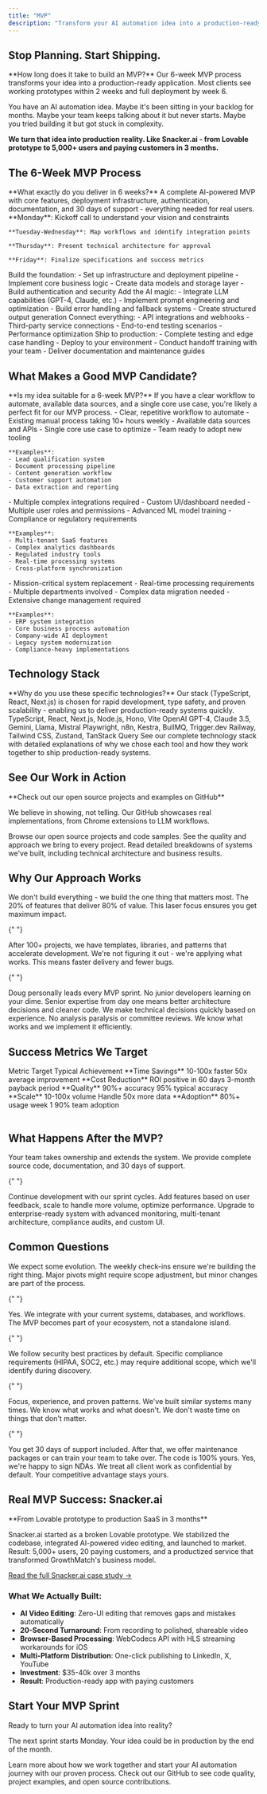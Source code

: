```yaml
---
title: "MVP"
description: "Transform your AI automation idea into a production-ready MVP that delivers real business value. Typical projects $35-40k over 3 months. Built by experts who've shipped 100+ AI projects."
---
```


<script type="application/ld+json">
{`{
  "@context": "https://schema.org",
  "@type": "Service",
  "name": "MVP Development Service",
  "description": "Rapid MVP development service that transforms AI automation ideas into production-ready products",
  "url": "https://docs.withseismic.com/build/mvp",
  "provider": {
    "@type": "Organization",
    "name": "WithSeismic"
  },
  "serviceType": "Product Development",
  "areaServed": "Worldwide",
  "offers": {
    "@type": "Offer",
    "name": "6-Week MVP Development",
    "priceRange": "$35000-$40000",
    "priceCurrency": "USD",
    "description": "Complete AI-powered MVP with core features, deployment, and documentation"
  }
}`}
</script>

## Stop Planning. Start Shipping.

<Info>
**How long does it take to build an MVP?**
Our 6-week MVP process transforms your idea into a production-ready application. Most clients see working prototypes within 2 weeks and full deployment by week 6.
</Info>

You have an AI automation idea. Maybe it's been sitting in your backlog for months. Maybe your team keeps talking about it but never starts. Maybe you tried building it but got stuck in complexity.

**We turn that idea into production reality. Like Snacker.ai - from Lovable prototype to 5,000+ users and paying customers in 3 months.**

## The 6-Week MVP Process

<Info>
**What exactly do you deliver in 6 weeks?**
A complete AI-powered MVP with core features, deployment infrastructure, authentication, documentation, and 30 days of support - everything needed for real users.
</Info>

<Steps>
  <Step title="Week 1: Discovery & Architecture">
    **Monday**: Kickoff call to understand your vision and constraints

    **Tuesday-Wednesday**: Map workflows and identify integration points

    **Thursday**: Present technical architecture for approval

    **Friday**: Finalize specifications and success metrics
  </Step>

  <Step title="Week 2: Core Development">
    Build the foundation:
    - Set up infrastructure and deployment pipeline
    - Implement core business logic
    - Create data models and storage layer
    - Build authentication and security
  </Step>

  <Step title="Week 3: Intelligence Layer">
    Add the AI magic:
    - Integrate LLM capabilities (GPT-4, Claude, etc.)
    - Implement prompt engineering and optimization
    - Build error handling and fallback systems
    - Create structured output generation
  </Step>

  <Step title="Week 4-5: Integration & Testing">
    Connect everything:
    - API integrations and webhooks
    - Third-party service connections
    - End-to-end testing scenarios
    - Performance optimization
  </Step>

  <Step title="Week 6: Polish & Deploy">
    Ship to production:
    - Complete testing and edge case handling
    - Deploy to your environment
    - Conduct handoff training with your team
    - Deliver documentation and maintenance guides
  </Step>
</Steps>

## What Makes a Good MVP Candidate?

<Info>
**Is my idea suitable for a 6-week MVP?**
If you have a clear workflow to automate, available data sources, and a single core use case, you're likely a perfect fit for our MVP process.
</Info>

<Tabs>
  <Tab title="✅ Perfect Fit">
    - Clear, repetitive workflow to automate
    - Existing manual process taking 10+ hours weekly
    - Available data sources and APIs
    - Single core use case to optimize
    - Team ready to adopt new tooling

    **Examples**:
    - Lead qualification system
    - Document processing pipeline
    - Content generation workflow
    - Customer support automation
    - Data extraction and reporting

  </Tab>

  <Tab title="🔄 Needs More Scope">
    - Multiple complex integrations required
    - Custom UI/dashboard needed
    - Multiple user roles and permissions
    - Advanced ML model training
    - Compliance or regulatory requirements

    **Examples**:
    - Multi-tenant SaaS features
    - Complex analytics dashboards
    - Regulated industry tools
    - Real-time processing systems
    - Cross-platform synchronization

  </Tab>

  <Tab title="🏢 Enterprise Engagement">
    - Mission-critical system replacement
    - Real-time processing requirements
    - Multiple departments involved
    - Complex data migration needed
    - Extensive change management required

    **Examples**:
    - ERP system integration
    - Core business process automation
    - Company-wide AI deployment
    - Legacy system modernization
    - Compliance-heavy implementations

  </Tab>
</Tabs>

## Technology Stack

<Info>
**Why do you use these specific technologies?**
Our stack (TypeScript, React, Next.js) is chosen for rapid development, type safety, and proven scalability - enabling us to deliver production-ready systems quickly.
</Info>

<CardGroup cols={2}>
  <Card title="Core Technologies" icon="code">
    TypeScript, React, Next.js, Node.js, Hono, Vite
  </Card>

  <Card title="AI/LLM Platforms" icon="brain">
    OpenAI GPT-4, Claude 3.5, Gemini, Llama, Mistral
  </Card>

  <Card title="Automation & Workflows" icon="robot">
    Playwright, n8n, Kestra, BullMQ, Trigger.dev
  </Card>

  <Card title="Infrastructure" icon="server">
    Railway, Tailwind CSS, Zustand, TanStack Query
  </Card>
</CardGroup>

<Card title="View Full Tech Stack" icon="arrow-right" href="/development">
  See our complete technology stack with detailed explanations of why we chose each tool and how they work together to ship production-ready systems.
</Card>

## See Our Work in Action

<Info>
  **Check out our open source projects and examples on GitHub**

We believe in showing, not telling. Our GitHub showcases real implementations, from Chrome extensions to LLM workflows.

</Info>

<CardGroup cols={2}>
  <Card title="GitHub Portfolio" icon="github" href="https://github.com/dougwithseismic">
    Browse our open source projects and code samples. See the quality and approach we bring to every project.
  </Card>

  <Card title="Case Studies" icon="book" href="/case-studies/contra-linkedin-automation">
    Read detailed breakdowns of systems we've built, including technical architecture and business results.
  </Card>
</CardGroup>

## Why Our Approach Works

<AccordionGroup>
  <Accordion title="Focus on Core Value" icon="target">
    We don't build everything - we build the one thing that matters most. The 20% of features that deliver 80% of value. This laser focus ensures you get maximum impact.
  </Accordion>

{" "}

<Accordion title="Proven Patterns" icon="layers">
  After 100+ projects, we have templates, libraries, and patterns that
  accelerate development. We're not figuring it out - we're applying what works.
  This means faster delivery and fewer bugs.
</Accordion>

{" "}

<Accordion title="Senior Execution" icon="star">
  Doug personally leads every MVP sprint. No junior developers learning on your
  dime. Senior expertise from day one means better architecture decisions and
  cleaner code.
</Accordion>

  <Accordion title="Opinionated Decisions" icon="bolt">
    We make technical decisions quickly based on experience. No analysis paralysis or committee reviews. We know what works and we implement it efficiently.
  </Accordion>
</AccordionGroup>

## Success Metrics We Target

<Table>
  <TableHeader>
    <TableRow>
      <TableCell>Metric</TableCell>
      <TableCell>Target</TableCell>
      <TableCell>Typical Achievement</TableCell>
    </TableRow>
  </TableHeader>
  <TableBody>
    <TableRow>
      <TableCell>**Time Savings**</TableCell>
      <TableCell>10-100x faster</TableCell>
      <TableCell>50x average improvement</TableCell>
    </TableRow>
    <TableRow>
      <TableCell>**Cost Reduction**</TableCell>
      <TableCell>ROI positive in 60 days</TableCell>
      <TableCell>3-month payback period</TableCell>
    </TableRow>
    <TableRow>
      <TableCell>**Quality**</TableCell>
      <TableCell>90%+ accuracy</TableCell>
      <TableCell>95% typical accuracy</TableCell>
    </TableRow>
    <TableRow>
      <TableCell>**Scale**</TableCell>
      <TableCell>10-100x volume</TableCell>
      <TableCell>Handle 50x more data</TableCell>
    </TableRow>
    <TableRow>
      <TableCell>**Adoption**</TableCell>
      <TableCell>80%+ usage week 1</TableCell>
      <TableCell>90% team adoption</TableCell>
    </TableRow>
  </TableBody>
</Table>

## What Happens After the MVP?

<CardGroup cols={3}>
  <Card title="Option 1: Run With It" icon="running">
    Your team takes ownership and extends the system. We provide complete source code, documentation, and 30 days of support.
  </Card>

{" "}

<Card title="Option 2: Iterate Together" icon="repeat">
  Continue development with our sprint cycles. Add features based on user
  feedback, scale to handle more volume, optimize performance.
</Card>

  <Card title="Option 3: Full Production" icon="rocket">
    Upgrade to enterprise-ready system with advanced monitoring, multi-tenant architecture, compliance audits, and custom UI.
  </Card>
</CardGroup>

## Common Questions

<AccordionGroup>
  <Accordion title="What if my idea changes during development?">
    We expect some evolution. The weekly check-ins ensure we're building the right thing. Major pivots might require scope adjustment, but minor changes are part of the process.
  </Accordion>

{" "}

<Accordion title="Can you work with our existing codebase?">
  Yes. We integrate with your current systems, databases, and workflows. The MVP
  becomes part of your ecosystem, not a standalone island.
</Accordion>

{" "}

<Accordion title="What about security and compliance?">
  We follow security best practices by default. Specific compliance requirements
  (HIPAA, SOC2, etc.) may require additional scope, which we'll identify during
  discovery.
</Accordion>

{" "}

<Accordion title="How do you deliver so fast?">
  Focus, experience, and proven patterns. We've built similar systems many
  times. We know what works and what doesn't. We don't waste time on things that
  don't matter.
</Accordion>

{" "}

<Accordion title="What if we need changes after delivery?">
  You get 30 days of support included. After that, we offer maintenance packages
  or can train your team to take over. The code is 100% yours.
</Accordion>

  <Accordion title="Do you sign NDAs?">
    Yes, we're happy to sign NDAs. We treat all client work as confidential by default. Your competitive advantage stays yours.
  </Accordion>
</AccordionGroup>

## Real MVP Success: Snacker.ai

<Info>
  **From Lovable prototype to production SaaS in 3 months**

  Snacker.ai started as a broken Lovable prototype. We stabilized the codebase, integrated AI-powered video editing, and launched to market. Result: 5,000+ users, 20 paying customers, and a productized service that transformed GrowthMatch's business model.

  [Read the full Snacker.ai case study →](/case-studies/snacker-ai-video-platform)
</Info>

### What We Actually Built:
- **AI Video Editing**: Zero-UI editing that removes gaps and mistakes automatically
- **20-Second Turnaround**: From recording to polished, shareable video
- **Browser-Based Processing**: WebCodecs API with HLS streaming workarounds for iOS
- **Multi-Platform Distribution**: One-click publishing to LinkedIn, X, YouTube
- **Investment**: $35-40k over 3 months
- **Result**: Production-ready app with paying customers

## Start Your MVP Sprint

<Hero>
  <p className="text-2xl font-bold">
    Ready to turn your AI automation idea into reality?
  </p>
  <p className="text-lg text-gray-600 dark:text-gray-400 mt-2">
    The next sprint starts Monday. Your idea could be in production by the end
    of the month.
  </p>
</Hero>

<CardGroup cols={2}>
  <Card title="Get Started" icon="rocket" href="/quickstart">
    Learn more about how we work together and start your AI automation journey with our proven process.
  </Card>

  <Card title="View Our Work" icon="github" href="https://github.com/dougwithseismic">
    Check out our GitHub to see code quality, project examples, and open source contributions.
  </Card>
</CardGroup>
